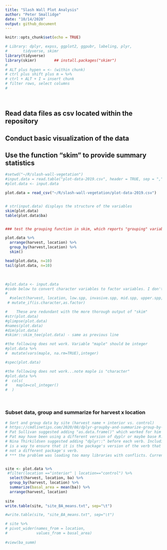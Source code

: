 ```yaml
---
title: "Slash Wall Plot Analysis"
author: "Peter Smallidge"
date: "10/14/2020"
output: github_document
---
```


```r
knitr::opts_chunk$set(echo = TRUE)
```


```r
# Library: dplyr, expss, ggplot2, ggpubr, labeling, plyr,
#       tidyverse, skimr
library(tidyverse)
library(skimr)        ## install.packages("skimr")
#
# ALT plus hypen = <- (within chunk)
# ctrl plus shift plus m = %>% 
# ctrl + ALT + I = insert chunk
# filter rows, select columns
# 


```



<br>

## Read data files as csv located within the repository  
## Conduct basic visualization of the data  
## Use the function "skim" to provide summary statistics  

```r
#setwd("~/R/slash-wall-vegetation")
#input.data = read.table("plot-data-2019.csv", header = TRUE, sep = ",")
#plot.data <- input.data

plot.data = read_csv("~/R/slash-wall-vegetation/plot-data-2019.csv")


# str(input.data) displays the structure of the variables
skim(plot.data)
table(plot.data$ba)


### test the grouping function in skim, which reports "grouping" variables ###

plot.data %>% 
  arrange(harvest, location) %>% 
  group_by(harvest,location) %>% 
  skim()

head(plot.data, n=10)
tail(plot.data, n=10)

```

<br>

<!-- note to self: the following code was tried for purpose of manipulating data. Either it didn't work or was subsequently deemed not necessary -->


```r
#plot.data <- input.data
#code below to convert character variables to factor variables. I don't think this is necessary.
#
  #select(harvest, location, low.spp, invasive.spp, mid.spp, upper.spp, vine.spp) %>% 
 # mutate_if(is.character,as.factor)

#    These are redundant with the more thorough output of "skim"
#str(plot.data)
#glimpse(plot.data)
#names(plot.data)
#dim(plot.data)
#skimr::skim_tee(plot.data) - same as previous line

#the following does not work. Variable "maple" should be integer
#plot.data %>% 
#  mutate(vars(maple, na.rm=TRUE),integer)

#spec(plot.data)

#the following does not work...note maple is "character"
#plot.data %>% 
#  cols(
#    maple=col_integer()
#  )

```


<br>

### Subset data, group and summarize for harvest x location

```r
# Sort and group data by site (harvest name + interior vs. control)
# https://cmdlinetips.com/2020/08/dplyr-groupby-and-summarize-group-by-one-or-more-variables/ 
# Pat Sullivan suggested adding "as.data.frame()" which worked for him but not for me.
# Pat may have been using a different version of dyplr or maybe base R.
# Nina Thirkildsen suggested adding "dplyr::" before each verb. Including the package name
# is a way to ensure that it is the package's version of the verb that is used, 
# not a different package's verb.
# *** the problem was loading too many libraries with conflicts. Currently just load tidyverse and skimr


site <- plot.data %>% 
 #filter(location =="interior" | location=="control") %>% 
  select(harvest, location, ba) %>% 
  group_by(harvest, location) %>% 
  summarize(basal_area = mean(ba)) %>% 
  arrange(harvest, location)
  
site
write.table(site, "site_BA_means.txt", sep="\t")


```



```r

#write.table(site, "site_BA_means.txt", sep="\t")

```



```r
# site %>% 
# pivot_wider(names_from = location,
#             values_from = basal_area)
  
#view(ba_summ)

```

